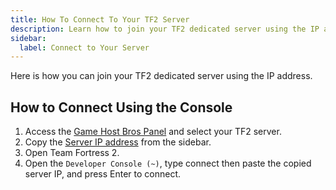 ```yaml
---
title: How To Connect To Your TF2 Server
description: Learn how to join your TF2 dedicated server using the IP address.
sidebar:
  label: Connect to Your Server
---
```


Here is how you can join your TF2 dedicated server using the IP address.

## How to Connect Using the Console

1. Access the [Game Host Bros Panel](https://panel.gamehostbros.com/) and select your TF2 server.
2. Copy the [Server IP address](https://www.youtube.com/watch?v=Ap7DtDF-wYg) from the sidebar.
3. Open Team Fortress 2.
4. Open the `Developer Console (~)`, type connect then paste the copied server IP, and press Enter to connect.